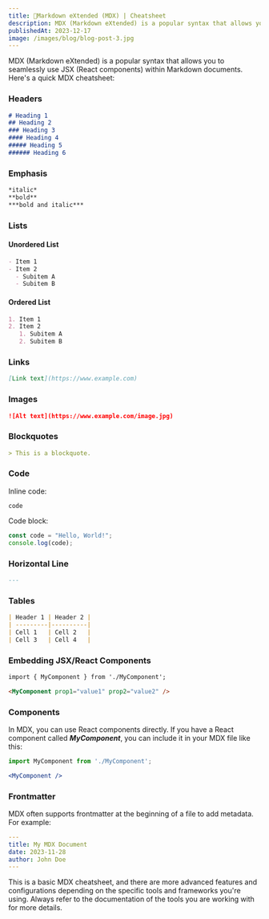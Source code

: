 ```yaml
---
title: 📁Markdown eXtended (MDX) | Cheatsheet
description: MDX (Markdown eXtended) is a popular syntax that allows you to seamlessly use JSX (React components) within Markdown documents.
publishedAt: 2023-12-17
image: /images/blog/blog-post-3.jpg
---
```


MDX (Markdown eXtended) is a popular syntax that allows you to seamlessly use JSX (React components) within Markdown documents. Here's a quick MDX cheatsheet:

### Headers

```md
# Heading 1
## Heading 2
### Heading 3
#### Heading 4
##### Heading 5
###### Heading 6
```

### Emphasis

```md
*italic*
**bold**
***bold and italic***
```

### Lists

#### Unordered List

```md
- Item 1
- Item 2
  - Subitem A
  - Subitem B
```
#### Ordered List

```md
1. Item 1
2. Item 2
   1. Subitem A
   2. Subitem B
```

### Links

```md
[Link text](https://www.example.com)
```

### Images

```md
![Alt text](https://www.example.com/image.jpg)
```

### Blockquotes

```md
> This is a blockquote.
```

### Code

Inline code: 
```
code
```

Code block:

```javascript
const code = "Hello, World!";
console.log(code);
```

### Horizontal Line

```md
---
```

### Tables

```md
| Header 1 | Header 2 |
| ---------|----------|
| Cell 1   | Cell 2   |
| Cell 3   | Cell 4   |
```

### Embedding JSX/React Components

```md
import { MyComponent } from './MyComponent';

<MyComponent prop1="value1" prop2="value2" />
```

### Components

In MDX, you can use React components directly. If you have a React component called ***MyComponent***, you can include it in your MDX file like this:

```jsx
import MyComponent from './MyComponent';

<MyComponent />
```

### Frontmatter

MDX often supports frontmatter at the beginning of a file to add metadata. For example:

```yaml
---
title: My MDX Document
date: 2023-11-28
author: John Doe
---
```

This is a basic MDX cheatsheet, and there are more advanced features and configurations depending on the specific tools and frameworks you're using. Always refer to the documentation of the tools you are working with for more details.